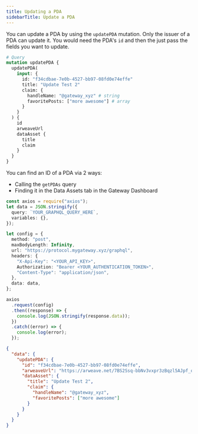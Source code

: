 ```yaml
---
title: Updating a PDA
sidebarTitle: Update a PDA
---
```


You can update a PDA by using the `updatePDA` mutation. Only the issuer of a PDA can update it. You would need the PDA's `id` and then the just pass the fields you want to update.

```graphql
# Query
mutation updatePDA {
  updatePDA(
    input: {
      id: "f34cdbae-7e0b-4527-bb97-08fd0e74effe"
      title: "Update Test 2"
      claim: {
        handleName: "@gateway_xyz" # string
        favoritePosts: ["more awesome"] # array
      }
    }
  ) {
    id
    arweaveUrl
    dataAsset {
      title
      claim
    }
  }
}
```

You can find an ID of a PDA via 2 ways:

<ul>
  <li>
    Calling the <code>getPDAs</code> query
  </li>
  <li>Finding it in the Data Assets tab in the Gateway Dashboard</li>
</ul>

<RequestExample>

```ts Node.js
const axios = require("axios");
let data = JSON.stringify({
  query: `YOUR_GRAPHQL_QUERY_HERE`,
  variables: {},
});

let config = {
  method: "post",
  maxBodyLength: Infinity,
  url: "https://protocol.mygateway.xyz/graphql",
  headers: {
    "X-Api-Key": "<YOUR_API_KEY>",
    Authorization: "Bearer <YOUR_AUTHENTICATION_TOKEN>",
    "Content-Type": "application/json",
  },
  data: data,
};

axios
  .request(config)
  .then((response) => {
    console.log(JSON.stringify(response.data));
  })
  .catch((error) => {
    console.log(error);
  });
```

</RequestExample>

<ResponseExample>

```json
{
  "data": {
    "updatePDA": {
      "id": "f34cdbae-7e0b-4527-bb97-08fd0e74effe",
      "arweaveUrl": "https://arweave.net/7BS2Ssq-bbNv3vxpr3zBqzl5AJpf_qnhfhi2-w76rVQ",
      "dataAsset": {
        "title": "Update Test 2",
        "claim": {
          "handleName": "@gateway_xyz",
          "favoritePosts": ["more awesome"]
        }
      }
    }
  }
}
```

</ResponseExample>

